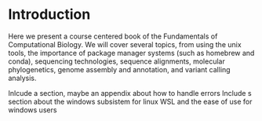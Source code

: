 # Introduction {.unnumbered}

Here we present a course centered book of the Fundamentals of Computational Biology. We will cover several topics, from using the unix tools, the importance of package manager systems (such as homebrew and conda), sequencing technologies, sequence alignments, molecular phylogenetics, genome assembly and annotation, and variant calling analysis.

Inlcude a section, maybe an appendix about how to handle errors
Include s section about the windows subsistem for linux WSL and the ease of use for windows users